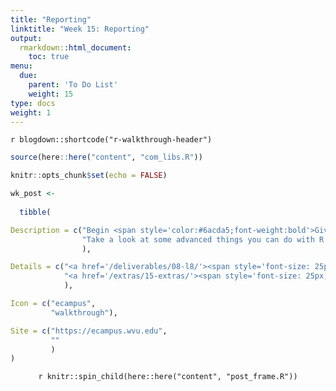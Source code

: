 ```yaml
---
title: "Reporting"
linktitle: "Week 15: Reporting"
output:
  rmarkdown::html_document:
    toc: true
menu:
  due:
    parent: 'To Do List'
    weight: 15
type: docs
weight: 1
---
```


`r blogdown::shortcode("r-walkthrough-header")`

```r
source(here::here("content", "com_libs.R"))
```

```r
knitr::opts_chunk$set(echo = FALSE)
```

```r

wk_post <- 
  
  tibble(

Description = c("Begin <span style='color:#6acda5;font-weight:bold'>Give an Elevator Speech</span> and submit it by the end of this week",
                "Take a look at some advanced things you can do with R and Qualtrics"
                ),

Details = c("<a href='/deliverables/08-l8/'><span style='font-size: 25px; color: #89cff0;'><i class='fas fa-info-circle'></i></span></a>",
            "<a href='/extras/15-extras/'><span style='font-size: 25px; color: #89cff0;'><i class='fas fa-info-circle'></i></span></a>"
            ),

Icon = c("ecampus",
         "walkthrough"),

Site = c("https://ecampus.wvu.edu",
         ""
         )
)
```

<center>
`r knitr::spin_child(here::here("content", "post_frame.R"))`
</center>
